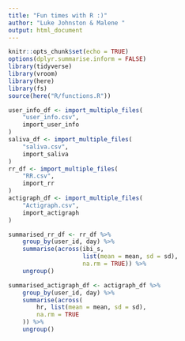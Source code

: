 ```yaml
---
title: "Fun times with R :)"
author: "Luke Johnston & Malene "
output: html_document
---
```


```r
knitr::opts_chunk$set(echo = TRUE)
options(dplyr.summarise.inform = FALSE)
library(tidyverse)
library(vroom)
library(here)
library(fs)
source(here("R/functions.R"))
```

```r
user_info_df <- import_multiple_files(
    "user_info.csv",
    import_user_info
)
saliva_df <- import_multiple_files(
    "saliva.csv",
    import_saliva
)
rr_df <- import_multiple_files(
    "RR.csv",
    import_rr
)
actigraph_df <- import_multiple_files(
    "Actigraph.csv",
    import_actigraph
)

summarised_rr_df <- rr_df %>% 
    group_by(user_id, day) %>% 
    summarise(across(ibi_s, 
                     list(mean = mean, sd = sd),
                     na.rm = TRUE)) %>% 
    ungroup()

summarised_actigraph_df <- actigraph_df %>% 
    group_by(user_id, day) %>% 
    summarise(across(
        hr, list(mean = mean, sd = sd), 
        na.rm = TRUE
    )) %>% 
    ungroup()
```

